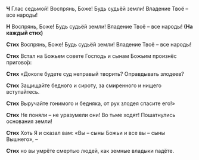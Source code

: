 **Ч** Глас седьмой! Воспрянь, Боже! Будь судьёй земли! Владение Твоё – все народы!

**Н** Воспрянь, Боже! Будь судьёй земли! Владение Твоё – все народы! **(На каждый стих)**

**Стих** Воспрянь, Боже! Будь судьёй земли! Владение Твоё – все народы!

**Стих** Встал на Божьем совете Господь и сынам Божьим произнёс пригово́р:

**Стих** «Доколе будете суд неправый творить? Оправдывать злодеев?

**Стих** Защищайте бедного и сироту, за смиренного и нищего вступайтесь.

**Стих** Выручайте гонимого и бедняка, от рук злодея спасите его!»

**Стих** Не поняли – не уразумели они! Во тьме ходят! Пошатнулись основания земли!

**Стих** Хоть Я и сказал вам: «Вы – сыны Божьи и все вы – сыны Вышнего», –

**Стих** но вы умрёте смертью людей, как земные владыки падёте.
